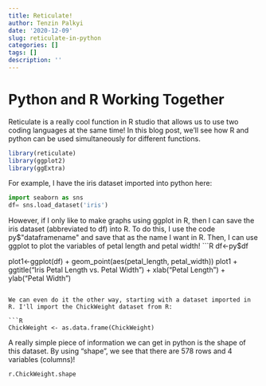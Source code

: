 ```yaml
---
title: Reticulate!
author: Tenzin Palkyi
date: '2020-12-09'
slug: reticulate-in-python
categories: []
tags: []
description: ''
---
```


# Python and R Working Together

Reticulate is a really cool function in R studio that allows us to use two coding languages at the same time! In this blog post, we'll see how R and python can be used simultaneously for different functions. 

```R
library(reticulate)
library(ggplot2)
library(ggExtra)
```

For example, I have the iris dataset imported into python here:
```python
import seaborn as sns
df= sns.load_dataset('iris')

```

However, if I only like to make graphs using ggplot in R, then I can save the iris dataset (abbreviated to df) into R. To do this, I use the code py$"dataframename" and save that as the name I want in R. Then, I can use ggplot to plot the variables of petal length and petal width!
```R
df<-py$df

plot1<-ggplot(df) + geom_point(aes(petal_length, petal_width))
plot1 + ggtitle("Iris Petal Length vs. Petal Width") + 
    xlab("Petal Length") + 
    ylab("Petal Width")
```

We can even do it the other way, starting with a dataset imported in R. I'll import the ChickWeight dataset from R: 

```R
ChickWeight <- as.data.frame(ChickWeight)

```

A really simple piece of information we can get in python is the shape of this dataset. By using "shape", we see that there are 578 rows and 4 variables (columns)!
```python
r.ChickWeight.shape

```


